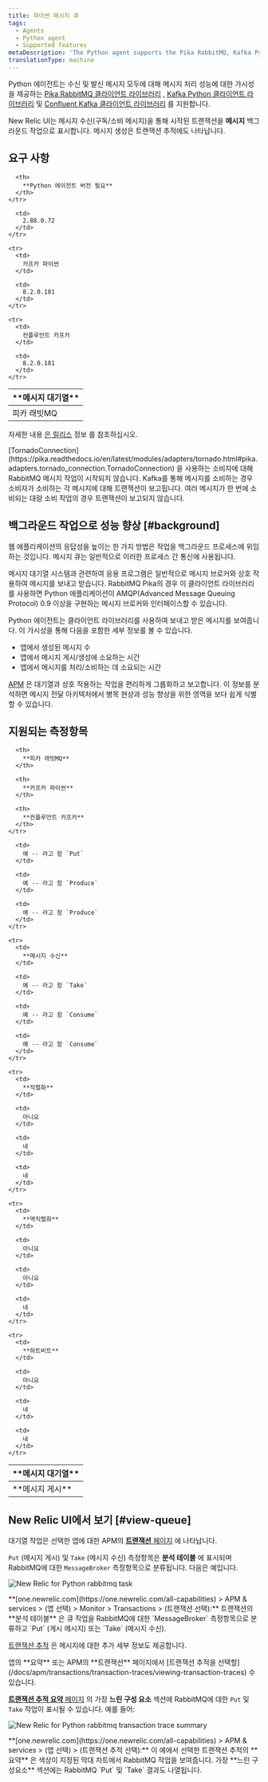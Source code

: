 ```yaml
---
title: 파이썬 메시지 큐
tags:
  - Agents
  - Python agent
  - Supported features
metaDescription: 'The Python agent supports the Pika RabbitMQ, Kafka Python, and Confluent Kafka client libraries, giving you insight into the performance of your message processing.'
translationType: machine
---
```





Python 에이전트는 수신 및 발신 메시지 모두에 대해 메시지 처리 성능에 대한 가시성을 제공하는 [Pika RabbitMQ 클라이언트 라이브러리](https://pypi.python.org/pypi/pika) , [Kafka Python 클라이언트 라이브러리](https://pypi.python.org/pypi/kafka-python) 및 [Confluent Kafka 클라이언트 라이브러리](https://pypi.org/project/confluent-kafka/) 를 지원합니다.

New Relic UI는 메시지 수신(구독/소비 메시지)을 통해 시작된 트랜잭션을 **메시지** 백그라운드 작업으로 표시합니다. 메시지 생성은 트랜잭션 추적에도 나타납니다.

## 요구 사항

<table>
  <thead>
    <tr>
      <th width={150}>
        **메시지 대기열**
      </th>

      <th>
        **Python 에이전트 버전 필요**
      </th>
    </tr>
  </thead>

  <tbody>
    <tr>
      <td>
        피카 래빗MQ
      </td>

      <td>
        2.88.0.72
      </td>
    </tr>

    <tr>
      <td>
        카프카 파이썬
      </td>

      <td>
        8.2.0.181
      </td>
    </tr>

    <tr>
      <td>
        컨플루언트 카프카
      </td>

      <td>
        8.2.0.181
      </td>
    </tr>
  </tbody>
</table>

자세한 내용 [은 릴리스](/docs/release-notes/agent-release-notes/python-release-notes) 정보 를 참조하십시오.

<Callout variant="caution">
  [TornadoConnection](https://pika.readthedocs.io/en/latest/modules/adapters/tornado.html#pika.adapters.tornado_connection.TornadoConnection) 을 사용하는 소비자에 대해 RabbitMQ 메시지 작업이 시작되지 않습니다.
</Callout>

<Callout variant="caution">
  Kafka를 통해 메시지를 소비하는 경우 소비자가 소비하는 각 메시지에 대해 트랜잭션이 보고됩니다. 여러 메시지가 한 번에 소비되는 대량 소비 작업의 경우 트랜잭션이 보고되지 않습니다.
</Callout>

## 백그라운드 작업으로 성능 향상 [#background]

웹 애플리케이션의 응답성을 높이는 한 가지 방법은 작업을 백그라운드 프로세스에 위임하는 것입니다. 메시지 큐는 일반적으로 이러한 프로세스 간 통신에 사용됩니다.

메시지 대기열 시스템과 관련하여 응용 프로그램은 일반적으로 메시지 브로커와 상호 작용하여 메시지를 보내고 받습니다. RabbitMQ Pika의 경우 이 클라이언트 라이브러리를 사용하면 Python 애플리케이션이 AMQP(Advanced Message Queuing Protocol) 0.9 이상을 구현하는 메시지 브로커와 인터페이스할 수 있습니다.

Python 에이전트는 클라이언트 라이브러리를 사용하여 보내고 받은 메시지를 보여줍니다. 이 가시성을 통해 다음을 포함한 세부 정보를 볼 수 있습니다.

* 앱에서 생성된 메시지 수
* 앱에서 메시지 게시/생성에 소요하는 시간
* 앱에서 메시지를 처리/소비하는 데 소요되는 시간

[APM](#view-queue) 은 대기열과 상호 작용하는 작업을 편리하게 그룹화하고 보고합니다. 이 정보를 분석하면 메시지 전달 아키텍처에서 병목 현상과 성능 향상을 위한 영역을 보다 쉽게 식별할 수 있습니다.

## 지원되는 측정항목

<table>
  <thead>
    <tr>
      <th width={150}>
        **메시지 대기열**
      </th>

      <th>
        **피카 래빗MQ**
      </th>

      <th>
        **카프카 파이썬**
      </th>

      <th>
        **컨플루언트 카프카**
      </th>
    </tr>
  </thead>

  <tbody>
    <tr>
      <td>
        **메시지 게시**
      </td>

      <td>
        예 -- 라고 함 `Put`
      </td>

      <td>
        예 -- 라고 함 `Produce`
      </td>

      <td>
        예 -- 라고 함 `Produce`
      </td>
    </tr>

    <tr>
      <td>
        **메시지 수신**
      </td>

      <td>
        예 -- 라고 함 `Take`
      </td>

      <td>
        예 -- 라고 함 `Consume`
      </td>

      <td>
        예 -- 라고 함 `Consume`
      </td>
    </tr>

    <tr>
      <td>
        **직렬화**
      </td>

      <td>
        아니요
      </td>

      <td>
        네
      </td>

      <td>
        네
      </td>
    </tr>

    <tr>
      <td>
        **역직렬화**
      </td>

      <td>
        아니요
      </td>

      <td>
        아니요
      </td>

      <td>
        네
      </td>
    </tr>

    <tr>
      <td>
        **하트비트**
      </td>

      <td>
        아니요
      </td>

      <td>
        네
      </td>

      <td>
        네
      </td>
    </tr>
  </tbody>
</table>

## New Relic UI에서 보기 [#view-queue]

대기열 작업은 선택한 앱에 대한 APM의 [**트랜잭션** 페이지](/docs/apm/applications-menu/monitoring/transactions-dashboard) 에 나타납니다.

`Put` (메시지 게시) 및 `Take` (메시지 수신) 측정항목은 **분석 테이블** 에 표시되며 RabbitMQ에 대한 `MessageBroker` 측정항목으로 분류됩니다. 다음은 예입니다.

<img
  title="screen-rabbitmq-transaction.png"
  alt="New Relic for Python rabbitmq task"
  src={rabbitmqTransactionTask}
/>

<figcaption>
  **[one.newrelic.com](https://one.newrelic.com/all-capabilities) > APM & services > (앱 선택) > Monitor > Transactions > (트랜잭션 선택):** 트랜잭션의 **분석 테이블** 은 큐 작업을 RabbitMQ에 대한 `MessageBroker` 측정항목으로 분류하고 `Put` (게시 메시지) 또는 `Take` (메시지 수신).
</figcaption>

[트랜잭션 추적](/docs/apm/transactions/transaction-traces/transaction-traces) 은 메시지에 대한 추가 세부 정보도 제공합니다.

<Callout variant="tip">
  앱의 **요약** 또는 APM의 **트랜잭션** 페이지에서 [트랜잭션 추적을 선택할](/docs/apm/transactions/transaction-traces/viewing-transaction-traces) 수 있습니다.
</Callout>

[**트랜잭션 추적 요약** 페이지](/docs/apm/transactions/transaction-traces/transaction-trace-summary) 의 가장 **느린 구성 요소** 섹션에 RabbitMQ에 대한 `Put` 및 `Take` 작업이 표시될 수 있습니다. 예를 들어:

<img
  title="screen-rabbitmq-trace-slowest.png"
  alt="New Relic for Python rabbitmq transaction trace summary"
  src={rabbitmqTransactionTraceSummary0}
/>

<figcaption>
  **[one.newrelic.com](https://one.newrelic.com/all-capabilities) > APM & services > (앱 선택) > (트랜잭션 추적 선택):** 이 예에서 선택한 트랜잭션 추적의 **요약** 은 색상이 지정된 막대 차트에서 RabbitMQ 작업을 보여줍니다. 가장 **느린 구성요소** 섹션에는 RabbitMQ `Put` 및 `Take` 결과도 나열됩니다.
</figcaption>